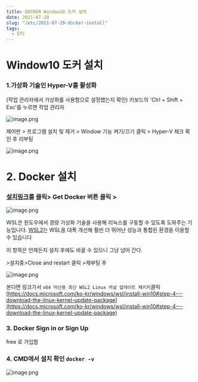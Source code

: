```yaml
---
title: DOCKER Window10 도커 설치
date: 2021-07-29
slug: "/etc/2021-07-29-docker-install"
tags:
  - ETC
---
```


# Window10 도커 설치

### 1.가상화 기술인 Hyper-V를 활성화

(작업 관리자에서 가상화를 사용함으로 설정했는지 확인)
키보드의 'Ctrl + Shift + Esc'를 누르면 작업 관리자

![image.png](/content/postsnt/posts/img/docker1.JPG)

제어판 > 프로그램 설치 및 제거 > Window 기능 켜기/끄기 클릭 > Hyper-V 체크 확인 후 리부팅

![image.png](/content/postsnt/posts/img/docker2.JPG)

# 2. Docker 설치

### [설치링크](https://hub.docker.com/editions/community/docker-ce-desktop-windows/)를 클릭> Get Docker 버튼 클릭 >

![image.png](/content/postsnt/posts/img/docker3.JPG)

WSL은 윈도우에서 경량 가상화 기술을 사용해 리눅스를 구동할 수 있도록 도와주는 기능입니다. [WSL2](https://www.44bits.io/ko/post/wsl2-install-and-basic-usage)는 WSL을 대폭 개선해 훨씬 더 뛰어난 성능과 통합된 환경을 이용할 수 있습니다

이 항목은 언제든지 설치 후에도 바꿀 수 있으니 그냥 넘어 간다.

\>설치중\>Close and restart 클릭 \>재부팅 후

![image.png](/content/postsnt/posts/img/docker4.JPG)

본다면 링크가서 `x64 머신용 최신 WSL2 Linux 커널 업데이트 패키지`클릭
[https://docs.microsoft.com/ko-kr/windows/wsl/install-win10#step-4---download-the-linux-kernel-update-package](https://docs.microsoft.com/ko-kr/windows/wsl/install-win10#step-4---download-the-linux-kernel-update-package)

### 3. Docker Sign in or Sign Up

free 로 가입함

### 4. CMD에서 설치 확인 `docker -v`

![image.png](/content/postsnt/posts/img/docker5.JPG)